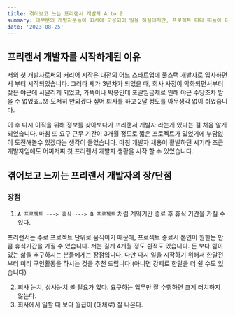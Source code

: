 ```yaml
---
title: 겪어보고 쓰는 프리랜서 개발자 A to Z
summary: 대부분의 개발자분들이 회사에 고용되어 일을 하실테지만, 프로젝트 마다 떠돌아 다니는 프리랜서 개발자라는 것도 존재한답니다. 프리랜서 개발자의 장점은 뭐가있을까요?
date: '2023-08-25'
---
```


## 프리랜서 개발자를 시작하게된 이유

저의 첫 개발자로써의 커리어 시작은 대전의 어느 스타트업에 풀스택 개발자로 입사하면서 부터 시작되었습니다.
그러다 제가 3년차가 되었을 때, 회사 사정이 악화되면서부터 잦은 야근에 시달리게 되었고, 가뜩이나 박봉인데 포괄임금제로 인해
야근 수당조차 받을 수 없었죠..😰 도저히 안되겠다 싶어 퇴사를 하고 2달 정도를 아무생각 없이 쉬었습니다.

이 후 다시 이직을 위해 정보를 찾아보다가 프리랜서 개발자 라는게 있다는 걸 처음 알게되었습니다. 
마침 또 요구 근무 기간이 3개월 정도로 짧은 프로젝트가 있었기에 부담없이 도전해볼수 있겠다는 생각이 들었습니다.
마침 개발자 채용이 활발하던 시기라 초급 개발자임에도 어찌저찌 첫 프리랜서 개발자 생활을 시작 할 수 있었습니다.

## 겪어보고 느끼는 프리랜서 개발자의 장/단점

### 장점

1. `A 프로젝트 ---> 휴식 ---> B 프로젝트` 처럼 계약기간 종료 후 휴식 기간을 가질 수 있다.

프리랜서는 주로 프로젝트 단위로 움직이기 때문에, 프로젝트 종료시 본인이 원한는 만큼 휴식기간을 가질 수 있습니다.
저는 길게 4개월 정도 쉰적도 있습니다. 돈 보다 쉼이 있는 삶을 추구하시는 분들에게는 장점입니다.
다만 다시 일을 시작하기 위해서 한달전부터 미리 구인활동을 하시는 것을 추천 드립니다.(아니면 강제로 한달을 더 쉴 수도 있습니다)

2. 회사 눈치, 상사눈치 볼 필요가 없다. 요구하는 업무만 잘 수행하면 크게 터치하지 않는다.
3. 회사에서 일할 때 보다 월급이 (대체로) 잘 나온다.



